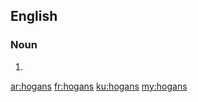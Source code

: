 ==English==

===Noun===
{{head|en|plural}}

# {{plural of|hogan|lang=en}}

[[ar:hogans]]
[[fr:hogans]]
[[ku:hogans]]
[[my:hogans]]
